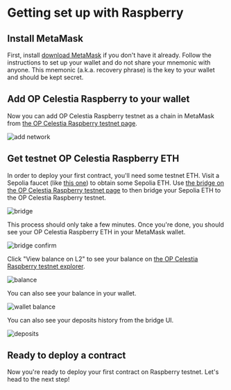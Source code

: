 # Getting set up with Raspberry

## Install MetaMask

First, install [download MetaMask](https://metamask.io/download) if you don't have it already.
Follow the instructions to set up your wallet and do not share your mnemonic with anyone. This mnemonic (a.k.a. recovery phrase) is the key to your wallet and should be kept secret.

## Add OP Celestia Raspberry to your wallet

Now you can add OP Celestia Raspberry testnet as a chain in MetaMask from [the OP Celestia Raspberry testnet page](https://raas.gelato.network/rollups/details/public/op-celestia-testnet).

![add network](module_1/add-network.png)

## Get testnet OP Celestia Raspberry ETH

In order to deploy your first contract, you'll need some testnet ETH. Visit a Sepolia faucet (like [this one](https://www.alchemy.com/faucets/ethereum-sepolia)) to obtain some Sepolia ETH. Use [the bridge on the OP Celestia Raspberry testnet page](https://bridge.gelato.network/bridge/opcelestia-raspberry) to then bridge your Sepolia ETH to the OP Celestia Raspberry testnet.

![bridge](module_1/bridge.png)

This process should only take a few minutes. Once you're done, you should see your OP Celestia Raspberry ETH in your MetaMask wallet.

![bridge confirm](module_1/bridge-confirm.png)

Click "View balance on L2" to see your balance on [the OP Celestia Raspberry testnet explorer](https://blockscout.op-celestia-testnet.gelato.digital/).

![balance](module_1/balance.png)

You can also see your balance in your wallet.

![wallet balance](module_1/wallet-balance.png)

You can also see your deposits history from the bridge UI.

![deposits](module_1/deposits.png)

## Ready to deploy a contract

Now you're ready to deploy your first contract on Raspberry testnet. Let's head to the next step!
